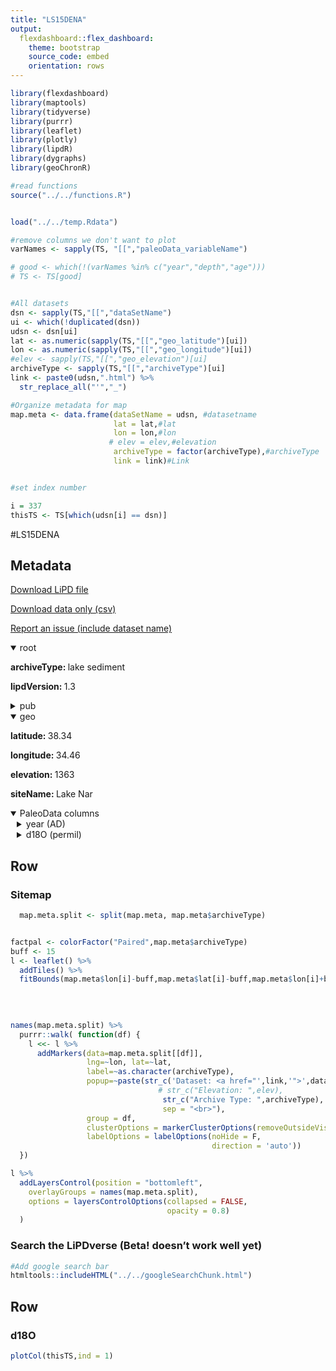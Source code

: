 ```yaml
---
title: "LS15DENA"
output: 
  flexdashboard::flex_dashboard:
    theme: bootstrap
    source_code: embed
    orientation: rows
---
```


```r
library(flexdashboard)
library(maptools)
library(tidyverse)
library(purrr)
library(leaflet)
library(plotly)
library(lipdR)
library(dygraphs)
library(geoChronR)

#read functions
source("../../functions.R")


load("../../temp.Rdata")

#remove columns we don't want to plot
varNames <- sapply(TS, "[[","paleoData_variableName")

# good <- which(!(varNames %in% c("year","depth","age")))
# TS <- TS[good]


#All datasets
dsn <- sapply(TS,"[[","dataSetName")
ui <- which(!duplicated(dsn))
udsn <- dsn[ui]
lat <- as.numeric(sapply(TS,"[[","geo_latitude")[ui])
lon <- as.numeric(sapply(TS,"[[","geo_longitude")[ui])
#elev <- sapply(TS,"[[","geo_elevation")[ui]
archiveType <- sapply(TS,"[[","archiveType")[ui]
link <- paste0(udsn,".html") %>% 
  str_replace_all("'","_")

#Organize metadata for map
map.meta <- data.frame(dataSetName = udsn, #datasetname
                       lat = lat,#lat
                       lon = lon,#lon
                      # elev = elev,#elevation
                       archiveType = factor(archiveType),#archiveType
                       link = link)#Link


#set index number

i = 337
thisTS <- TS[which(udsn[i] == dsn)]
```
#LS15DENA

Metadata {.sidebar}
-------------------------------------
[Download LiPD file](LS15DENA.lpd)
            

[Download data only (csv)](LS15DENA.csv)
            

[Report an issue (include dataset name)](https://github.com/nickmckay/LiPDverse/issues)

<details open style="margin-left: 0px">
<summary>root</summary>
<p style="margin-left: 0px"><strong>archiveType: </strong>lake sediment
<p style="margin-left: 0px"><strong>lipdVersion: </strong>1.3
</details>
<details>
<summary>pub</summary>
<details style="margin-left: 10px">
<summary>pub1</summary>
<p style="margin-left: 10px"><strong>author: </strong>Dean, Jonathan R. , Jones, Matthew D. , Leng, Melanie J. , Noble, Stephen R. , Metcalfe, Sarah E. , Sloane, Hilary J. , Sahy, Diana , Eastwood, Warren J. , Roberts, C. Neil
<p style="margin-left: 10px"><strong>journal: </strong>Quaternary Science Reviews
<p style="margin-left: 10px"><strong>volume: </strong>124
<p style="margin-left: 10px"><strong>pages: </strong>-12
<p style="margin-left: 10px"><strong>pubYear: </strong>NA
<p style="margin-left: 10px"><strong>title: </strong>Eastern Mediterranean hydroclimate over the late glacial and Holocene, reconstructed from the sediments of Nar lake, central Turkey, using stable isotopes and carbonate mineralogy
<p style="margin-left: 10px"><strong>DOI: </strong>10.1016/j.quascirev.2015.07.023
</details>
<details style="margin-left: 10px">
<summary>pub2</summary>
<p style="margin-left: 10px"><strong>pubYear: </strong>NA
</details>
</details>
<details open style="margin-left: 0px">
<summary>geo</summary>
<p style="margin-left: 0px"><strong>latitude: </strong>38.34
<p style="margin-left: 0px"><strong>longitude: </strong>34.46
<p style="margin-left: 0px"><strong>elevation: </strong>1363
<p style="margin-left: 0px"><strong>siteName: </strong>Lake Nar
</details>
<details open>
<summary>PaleoData columns</summary>
<details style="margin-left: 10px">
<summary>year (AD)</summary>
<p style="margin-left: 10px"><strong>TSid: </strong>MAT20eb9696a7
<p style="margin-left: 10px"><strong>variableName: </strong>year
<p style="margin-left: 10px"><strong>units: </strong>AD
<p style="margin-left: 10px"><strong>description: </strong>Year AD
</details>
<details style="margin-left: 10px">
<summary>d18O (permil)</summary>
<p style="margin-left: 10px"><strong>TSid: </strong>LS15DENA02a
<p style="margin-left: 10px"><strong>variableName: </strong>d18O
<p style="margin-left: 10px"><strong>units: </strong>permil
<p style="margin-left: 10px"><strong>description: </strong>carbonate
<details>
<summary>interpretation</summary>
<details style="margin-left: 20px">
<summary>1</summary>
<p style="margin-left: 20px"><strong>scope: </strong>climate
</details>
<details style="margin-left: 20px">
<summary>2</summary>
<p style="margin-left: 20px"><strong>basis: </strong>Modern lake isotope hydrology, climate calibration, down core changes in other proxies.
<p style="margin-left: 20px"><strong>direction: </strong>negative
<p style="margin-left: 20px"><strong>equilibriumEvidence: </strong>Comparison with lake water d18O
<p style="margin-left: 20px"><strong>inferredMaterial: </strong>lake water
<p style="margin-left: 20px"><strong>integrationTime: </strong>aprox 10 years
<p style="margin-left: 20px"><strong>integrationTimeBasis: </strong>estimate of lake residence time from mass balance modelling (Jones et al., 2005)
<p style="margin-left: 20px"><strong>integrationTimeUncertaintyType: </strong>chronological; mineralogy
<p style="margin-left: 20px"><strong>integrationTimeUnits: </strong>years
<p style="margin-left: 20px"><strong>rank: </strong>1
<p style="margin-left: 20px"><strong>scope: </strong>isotope
<p style="margin-left: 20px"><strong>variable: </strong>P_E
<p style="margin-left: 20px"><strong>coefficient: </strong>NA
<p style="margin-left: 20px"><strong>fraction: </strong>NA
</details>
<details style="margin-left: 20px">
<summary>3</summary>
<p style="margin-left: 20px"><strong>equilibriumEvidence: </strong>Comparison with lake water d18O
<p style="margin-left: 20px"><strong>fraction: </strong>NA
<p style="margin-left: 20px"><strong>inferredMaterial: </strong>Lake water
<p style="margin-left: 20px"><strong>integrationTime: </strong>aprox 10 years
<p style="margin-left: 20px"><strong>integrationTimeBasis: </strong>estimate of lake residence time from mass balance modelling (Jones et al., 2005)
<p style="margin-left: 20px"><strong>integrationTimeUncertaintyType: </strong>chronological; mineralogy
<p style="margin-left: 20px"><strong>integrationTimeUnits: </strong>years
<p style="margin-left: 20px"><strong>rank: </strong>2
<p style="margin-left: 20px"><strong>scope: </strong>isotope
<p style="margin-left: 20px"><strong>variable: </strong>Mineralogy
<p style="margin-left: 20px"><strong>coefficient: </strong>NA
</details>
<details style="margin-left: 20px">
<summary>4</summary>
<p style="margin-left: 20px"><strong>direction: </strong>negative
<p style="margin-left: 20px"><strong>equilibriumEvidence: </strong>Comparison with lake water d18O
<p style="margin-left: 20px"><strong>inferredMaterial: </strong>Lake water
<p style="margin-left: 20px"><strong>integrationTime: </strong>aprox 10 years
<p style="margin-left: 20px"><strong>integrationTimeBasis: </strong>estimate of lake residence time from mass balance modelling (Jones et al., 2005)
<p style="margin-left: 20px"><strong>integrationTimeUncertaintyType: </strong>chronological; mineralogy
<p style="margin-left: 20px"><strong>integrationTimeUnits: </strong>years
<p style="margin-left: 20px"><strong>rank: </strong>3
<p style="margin-left: 20px"><strong>scope: </strong>isotope
<p style="margin-left: 20px"><strong>variable: </strong>T_water
<p style="margin-left: 20px"><strong>coefficient: </strong>NA
<p style="margin-left: 20px"><strong>fraction: </strong>NA
</details>
</details>
</details>

Row {.tabset .tabset-fade}
-----------------------------------------------------------------------

### Sitemap

```r
  map.meta.split <- split(map.meta, map.meta$archiveType)


factpal <- colorFactor("Paired",map.meta$archiveType)
buff <- 15
l <- leaflet() %>% 
  addTiles() %>% 
  fitBounds(map.meta$lon[i]-buff,map.meta$lat[i]-buff,map.meta$lon[i]+buff,map.meta$lat[i]+buff)
  

  
  
names(map.meta.split) %>%
  purrr::walk( function(df) {
    l <<- l %>%
      addMarkers(data=map.meta.split[[df]],
                 lng=~lon, lat=~lat,
                 label=~as.character(archiveType),
                 popup=~paste(str_c('Dataset: <a href="',link,'">',dataSetName,'</a>'),
                                 # str_c("Elevation: ",elev),
                                  str_c("Archive Type: ",archiveType),
                                  sep = "<br>"),
                 group = df,
                 clusterOptions = markerClusterOptions(removeOutsideVisibleBounds = F),
                 labelOptions = labelOptions(noHide = F,
                                             direction = 'auto'))
  })

l %>%
  addLayersControl(position = "bottomleft",
    overlayGroups = names(map.meta.split),
    options = layersControlOptions(collapsed = FALSE,
                                   opacity = 0.8)
  )
```

### Search the LiPDverse (Beta! doesn't work well yet)
```r
#Add google search bar
htmltools::includeHTML("../../googleSearchChunk.html")
```


Row {.tabset .tabset-fade}
-----------------------------------------------------------------------

### d18O
```r
plotCol(thisTS,ind = 1)
```
